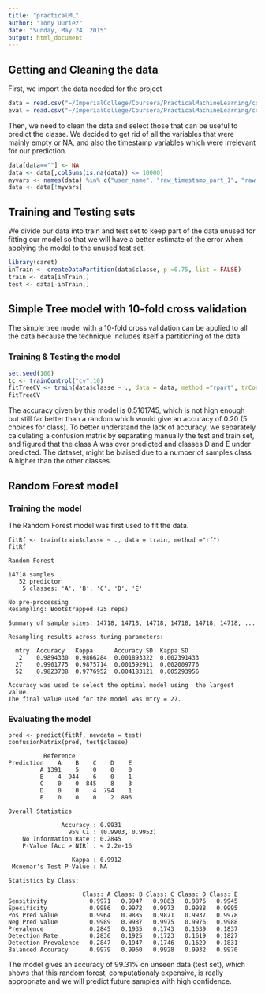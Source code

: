 ```yaml
---
title: "practicalML"
author: "Tony Duriez"
date: "Sunday, May 24, 2015"
output: html_document
---
```


## Getting and Cleaning the data

First, we import the data needed for the project

```r
data = read.csv("~/ImperialCollege/Coursera/PracticalMachineLearning/courserapracticalml/pml-training.csv")
eval = read.csv("~/ImperialCollege/Coursera/PracticalMachineLearning/courserapracticalml/pml-testing.csv")
```

Then, we need to clean the data and select those that can be useful to predict the classe. We decided to get rid of all the variables that were mainly empty or NA, and also the timestamp variables which were irrelevant for our prediction.

```r
data[data==""] <- NA
data <- data[,colSums(is.na(data)) <= 10000] 
myvars <- names(data) %in% c("user_name", "raw_timestamp_part_1", "raw_timestamp_part_2", "cvtd_timestamp", "X", "new_window", "num_window")
data <- data[!myvars]
```


## Training and Testing sets

We divide our data into train and test set to keep part of the data unused for fitting our model so that we will have a better estimate of the error when applying the model to the unused test set.

```r
library(caret)
inTrain <- createDataPartition(data$classe, p =0.75, list = FALSE)
train <- data[inTrain,]
test <- data[-inTrain,]
```

## Simple Tree model with 10-fold cross validation

The simple tree model with a 10-fold cross validation can be applied to all the data because the technique includes itself a partitioning of the data.

### Training & Testing the model 
```r
set.seed(100)
tc <- trainControl("cv",10)
fitTreeCV <- train(data$classe ~ ., data = data, method ="rpart", trControl=tc)
fitTreeCV
```

The accuracy given by this model is 0.5161745, which is not high enough but still far better than a random which would give an accuracy of 0.20 (5 choices for class). To better understand the lack of accuracy, we separately calculating a confusion matrix by separating manually the test and train set, and figured that the class A was over predicted and classes D and E under predicted. The dataset, might be biaised due to a number of samples class A higher than the other classes.


## Random Forest model

### Training the model
The Random Forest model was first used to fit the data.

```
fitRf <- train(train$classe ~ ., data = train, method ="rf")
fitRf

Random Forest 

14718 samples
   52 predictor
    5 classes: 'A', 'B', 'C', 'D', 'E' 

No pre-processing
Resampling: Bootstrapped (25 reps) 

Summary of sample sizes: 14718, 14718, 14718, 14718, 14718, 14718, ... 

Resampling results across tuning parameters:

  mtry  Accuracy   Kappa      Accuracy SD  Kappa SD   
   2    0.9894330  0.9866284  0.001893322  0.002391433
  27    0.9901775  0.9875714  0.001592911  0.002009776
  52    0.9823738  0.9776952  0.004183121  0.005293956

Accuracy was used to select the optimal model using  the largest value.
The final value used for the model was mtry = 27.
```

### Evaluating the model
```
pred <- predict(fitRf, newdata = test)
confusionMatrix(pred, test$classe)

          Reference
Prediction    A    B    C    D    E
         A 1391    5    0    0    0
         B    4  944    6    0    1
         C    0    0  845    8    3
         D    0    0    4  794    1
         E    0    0    0    2  896

Overall Statistics
                                          
               Accuracy : 0.9931          
                 95% CI : (0.9903, 0.9952)
    No Information Rate : 0.2845          
    P-Value [Acc > NIR] : < 2.2e-16       
                                          
                  Kappa : 0.9912          
 Mcnemar's Test P-Value : NA              

Statistics by Class:

                     Class: A Class: B Class: C Class: D Class: E
Sensitivity            0.9971   0.9947   0.9883   0.9876   0.9945
Specificity            0.9986   0.9972   0.9973   0.9988   0.9995
Pos Pred Value         0.9964   0.9885   0.9871   0.9937   0.9978
Neg Pred Value         0.9989   0.9987   0.9975   0.9976   0.9988
Prevalence             0.2845   0.1935   0.1743   0.1639   0.1837
Detection Rate         0.2836   0.1925   0.1723   0.1619   0.1827
Detection Prevalence   0.2847   0.1947   0.1746   0.1629   0.1831
Balanced Accuracy      0.9979   0.9960   0.9928   0.9932   0.9970
```

The model gives an accuracy of 99.31% on unseen data (test set), which shows that this random forest, computationaly expensive, is really appropriate and we will predict future samples with high confidence.

